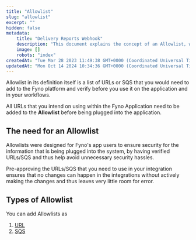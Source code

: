 ```yaml
---
title: "Allowlist"
slug: "allowlist"
excerpt: ""
hidden: false
metadata:
    title: "Delivery Reports Webhook"
    description: "This document explains the concept of an Allowlist, which is a list of verified URLs or APIs that need to be added to the Fyno platform for security purposes. It also provides steps on how to create an Allowlist URL and convert it into a Delivery Webhook to receive updates on delivery statuses."
    image: []
    robots: "index"
createdAt: "Tue Mar 28 2023 11:49:38 GMT+0000 (Coordinated Universal Time)"
updatedAt: "Mon Oct 14 2024 10:34:36 GMT+0000 (Coordinated Universal Time)"
---
```


Allowlist in its definition itself is a list of URLs or SQS that you would need to add to the Fyno platform and verify before you use it on the application and in your workflows.

All URLs that you intend on using within the Fyno Application need to be added to the **Allowlist** before being plugged into the application.

## The need for an Allowlist

Allowlists were designed for Fyno's app users to ensure security for the information that is being plugged into the system, by having verified URLs/SQS and thus help avoid unnecessary security hassles.

Pre-approving the URLs/SQS that you need to use in your integration ensures that no changes can happen in the integrations without actively making the changes and thus leaves very little room for error.

## Types of Allowlist

You can add Allowlists as

1. [URL](./allowlist-url)
2. [SQS](./allowlist-sqs)
